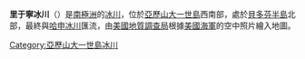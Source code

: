 {{coord|71|26|S|72|41|W|display=title}}

'''里于寧冰川'''（{{lang-en|Reuning Glacier}}）是[[南極洲|南極洲]]的[[冰川|冰川]]，位於[[亞歷山大一世島|亞歷山大一世島]]西南部，處於[[貝多芬半島|貝多芬半島]]北部，最終與[[哈申冰川|哈申冰川]]匯流，由[[美國地質調查局|美國地質調查局]]根據[[美國海軍|美國海軍]]的空中照片繪入地圖。

{{DEFAULTSORT:Reuning Glacier}}
[[Category:亞歷山大一世島冰川|Category:亞歷山大一世島冰川]]


{{AlexanderIsland-geo-stub}}